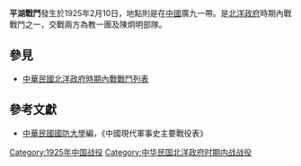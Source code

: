 {{Infobox Military Conflict|
campaign=|
image=|
caption=|
conflict=平湖戰鬥|
date=1925年2月10日|
place=[[中國|中國]]廣九一帶|
result=國軍教一團擊退陳炯明軍隊，陳軍退至李望|
combatant1=國軍教一團|
combatant2=陳炯明部| 
commander1=[[何應欽|何應欽]]|
commander2=[[陳炯明|陳炯明]]|
strength1=|
strength2=|
casualties1=|
casualties2=|
}}
'''平湖戰鬥'''發生於1925年2月10日，地點則是在[[中國|中國]]廣九一帶。是[[北洋政府|北洋政府]]時期內戰戰鬥之一，交戰兩方為教一團及陳炯明部隊。
==參見==
*[[中華民國北洋政府時期內戰戰鬥列表|中華民國北洋政府時期內戰戰鬥列表]]
==參考文獻==
*[[中華民國|中華民國]][[國防大學_(臺灣)|國防大學]]編，《中國現代軍事史主要戰役表》

[[Category:1925年中国战役|Category:1925年中国战役]]
[[Category:中华民国北洋政府时期内战战役|Category:中华民国北洋政府时期内战战役]]